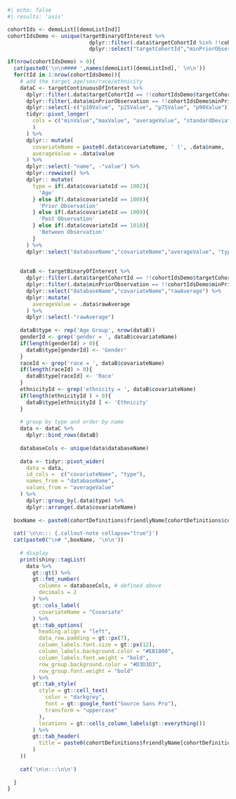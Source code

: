 ```r
#| echo: false
#| results: 'asis'

cohortIds <- demoList[[demoListInd]]
cohortIdsDemo <- unique(targetBinaryOfInterest %>% 
                          dplyr::filter(.data$targetCohortId %in% !!cohortIds) %>%
                          dplyr::select("targetCohortId","minPriorObservation"))

if(nrow(cohortIdsDemo) > 0){
  cat(paste0('\n\n#### ',names(demoList)[demoListInd],' \n\n'))
  for(tId in 1:nrow(cohortIdsDemo)){
    # add the target age/sex/race/ethnicity
    dataC <- targetContinuousOfInterest %>% 
      dplyr::filter(.data$targetCohortId == !!cohortIdsDemo$targetCohortId[tId]) %>%
      dplyr::filter(.data$minPriorObservation == !!cohortIdsDemo$minPriorObservation[tId]) %>%
      dplyr::select(-c("p10Value", "p25Value", "p75Value", "p90Value")) %>%
      tidyr::pivot_longer(
        cols = c("minValue","maxValue", "averageValue", "standardDeviation", "medianValue",
        )
      ) %>%
      dplyr:: mutate(
        covariateName = paste0(.data$covariateName, ' (', .data$name, ')'),
        averageValue = .data$value
      ) %>%
      dplyr::select(-"name", -"value") %>%
      dplyr::rowwise() %>%
      dplyr:: mutate(
        type = if(.data$covariateId == 1002){
          'Age'
        } else if(.data$covariateId == 1008){
          'Prior Observation'
        } else if(.data$covariateId == 1009){
          'Post Observation'
        } else if(.data$covariateId == 1010){
          'Between Observation'
        }
      ) %>%
      dplyr::select("databaseName","covariateName","averageValue", "type") 
    
    
    dataB <- targetBinaryOfInterest %>% 
      dplyr::filter(.data$targetCohortId == !!cohortIdsDemo$targetCohortId[tId]) %>%
      dplyr::filter(.data$minPriorObservation == !!cohortIdsDemo$minPriorObservation[tId]) %>%
      dplyr::select("databaseName","covariateName","rawAverage") %>%
      dplyr::mutate(
        averageValue = .data$rawAverage
      ) %>%
      dplyr::select(-"rawAverage")  
    
    dataB$type <- rep('Age Group', nrow(dataB))
    genderId <- grep('gender = ', dataB$covariateName)
    if(length(genderId) > 0){
      dataB$type[genderId] <- 'Gender'
    }
    raceId <- grep('race = ', dataB$covariateName)
    if(length(raceId) > 0){
      dataB$type[raceId] <- 'Race'
    }
    ethnicityId <- grep('ethnicity = ', dataB$covariateName)
    if(length(ethnicityId ) > 0){
      dataB$type[ethnicityId ] <- 'Ethnicity'
    }
    
    # group by type and order by name
    data <- dataC %>%
      dplyr::bind_rows(dataB) 
    
    databaseCols <- unique(data$databaseName)
    
    data <- tidyr::pivot_wider(
      data = data,
      id_cols =  c("covariateName", "type"),
      names_from = "databaseName", 
      values_from = "averageValue"
    ) %>%
      dplyr::group_by(.data$type) %>%
      dplyr::arrange(.data$covariateName)
    
  boxName <- paste0(cohortDefinitions$friendlyName[cohortDefinitions$cohortDefinitionId == cohortIdsDemo$targetCohortId[tId]], ' - ' , cohortDefinitions$subsetText[cohortDefinitions$cohortDefinitionId == cohortIdsDemo$targetCohortId[tId]], ' with min prior obs ', cohortIdsDemo$minPriorObservation[tId], ' days')
    
  cat('\n\n::: {.callout-note collapse="true"}')
  cat(paste0("\n# ",boxName, '\n\n'))
    
    # display
    print(shiny::tagList(
      data %>%  
        gt::gt() %>%
        gt::fmt_number(
          columns = databaseCols, # defined above 
          decimals = 2
        ) %>%
        gt::cols_label(
          covariateName = "Covariate"
        ) %>%
        gt::tab_options(
          heading.align = "left",
          data_row.padding = gt::px(7),
          column_labels.font.size = gt::px(12),
          column_labels.background.color = "#EB1800",
          column_labels.font.weight = "bold",
          row_group.background.color = "#D3D3D3",
          row_group.font.weight = "bold"
        ) %>%
        gt::tab_style(
          style = gt::cell_text(
            color = "darkgrey",
            font = gt::google_font("Source Sans Pro"),
            transform = "uppercase"
          ),
          locations = gt::cells_column_labels(gt::everything())
        ) %>%
        gt::tab_header(
          title = paste0(cohortDefinitions$friendlyName[cohortDefinitions$cohortDefinitionId == cohortIdsDemo$targetCohortId[tId]], ' - ' , cohortDefinitions$subsetText[cohortDefinitions$cohortDefinitionId == cohortIdsDemo$targetCohortId[tId]], ' with min prior obs ', cohortIdsDemo$minPriorObservation[tId], ' days')
        )
    ))
    
    cat('\n\n:::\n\n')
    
  }
}

```
